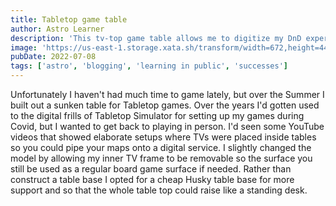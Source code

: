 ```yaml
---
title: Tabletop game table
author: Astro Learner
description: 'This tv-top game table allows me to digitize my DnD experience'
image: 'https://us-east-1.storage.xata.sh/transform/width=672,height=448,fit=cover,gravity=auto,format=webp/c73jfchn8t2uhcptgucsgfpcig'
pubDate: 2022-07-08
tags: ['astro', 'blogging', 'learning in public', 'successes']
---
```



Unfortunately I haven't had much time to game lately, but over the Summer I built out a sunken table for Tabletop games. Over the years I'd gotten used to the digital frills of Tabletop Simulator for setting up my games during Covid, but I wanted to get back to playing in person. I'd seen some YouTube videos that showed elaborate setups where TVs were placed inside tables so you could pipe your maps onto a digital service. I slightly changed the model by allowing my inner TV frame to be removable so the surface you still be used as a regular board game surface if needed. Rather than construct a table base I opted for a cheap Husky table base for more support and so that the whole table top could raise like a standing desk.

<Gallery folder="game-table" />
